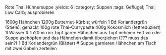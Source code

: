 Rote Thai Hühnersuppe
:yields: 6
:category: Suppen
:tags: Geflügel; Thai; Low Carb; ausprobieren

1600g Hähnchen
1200g Butternut-Kürbis; würfeln
1 Bd Koriandergrün (Stiele); gehackt
100g rote Thai-Currypaste
400g Kokosmilch (fettreduziert)
1l Wasser
# 1h20min im Topf garen
  Hähnchen aus Topf nehmen
  Fett von der Suppe aschöpfen und das Hähnchen damit überziehen (??? muss das sein?)
1 Bd Koriandergrün (Blätter)
# Suppe garnieren
  Hähnchen am Tisch mit zwei Gabeln zerteilen 
